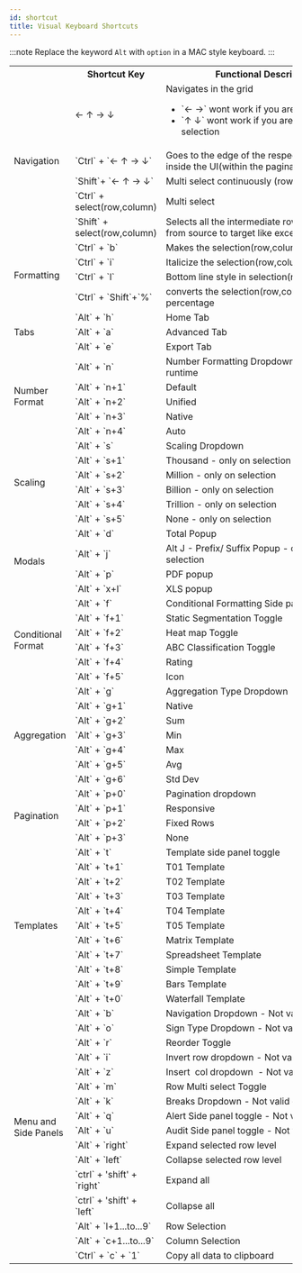 ```yaml
---
id: shortcut
title: Visual Keyboard Shortcuts
---
```



:::note
Replace the keyword `Alt` with `option` in a MAC style keyboard.
:::

<html>
    <table id="myTable">
        <tr>
            <th></th>
            <th>Shortcut Key</th>
            <th>Functional Description</th>
        </tr>
        <tr>
            <td rowspan="5"
                id="sub-topic">Navigation</td>
            <td>← ↑ → ↓
            </td>
            <td>Navigates in the grid
                <ul>
                    <li>`← →` wont work if you are in row selection</li>
                    <li>`↑ ↓` wont work if you are in column selection</li>
                </ul>
            </td>
        </tr>
        <tr>
            <td>`Ctrl` + `← ↑ → ↓`</td>
            <td>Goes to the edge of the respective direction inside the UI(within the pagination interval)</td>
        </tr>
        <tr>
            <td>`Shift`+ `← ↑ → ↓`</td>
            <td>Multi select continuously (row,column)</td>
        </tr>
        <tr>
            <td>`Ctrl` + select(row,column)</td>
            <td>Multi select</td>
        </tr>
        <tr>
            <td>`Shift` + select(row,column)</td>
            <td>Selects all the intermediate rows/columns from source to target like excel</td>
        </tr>
        <tr>
            <td rowspan="4"
                id="sub-topic">Formatting</td>
            <td>`Ctrl` + `b`</td>
            <td>Makes the selection(row,column,cell) bold.</td>
        </tr>
        <tr>
            <td>`Ctrl` + `i`</td>
            <td>Italicize the selection(row,column,cell)</td>
        </tr>
        <tr>
            <td>`Ctrl` + `l`</td>
            <td>Bottom line style in selection(row,column,cell)</td>
        </tr>
        <tr>
            <td>`Ctrl` + `Shift`+`%` </td>
            <td>converts the selection(row,column,cell) into percentage</td>
        </tr>
        <tr>
            <td rowspan="3"
                id="sub-topic">Tabs</td>
            <td>`Alt` + `h`</td>
            <td>Home Tab</td>
        </tr>
        <tr>
            <td>`Alt` + `a`</td>
            <td> Advanced Tab</td>
        </tr>
        <tr>
            <td>`Alt` + `e`</td>
            <td>Export Tab </td>
        </tr>
        <tr>
            <td rowspan="5"
                id="sub-topic">Number Format</td>
            <td>`Alt` + `n`</td>
            <td>Number Formatting Dropdown - Not valid on runtime</td>
        </tr>
        <tr>
            <td>`Alt` + `n+1`</td>
            <td>Default</td>
        </tr>
        <tr>
            <td>`Alt` + `n+2`</td>
            <td>Unified</td>
        </tr>
        <tr>
            <td>`Alt` + `n+3`</td>
            <td>Native</td>
        </tr>
        <tr>
            <td>`Alt` + `n+4`</td>
            <td>Auto</td>
        </tr>
        <tr>
            <td rowspan="6" id="sub-topic">Scaling</td>
            <td>`Alt` + `s`</td>
            <td>Scaling Dropdown</td>
        </tr>
        <tr>
            <td>`Alt` + `s+1`</td>
            <td>Thousand - only on selection</td>
        </tr>
        <tr>
            <td>`Alt` + `s+2`</td>
            <td>Million - only on selection</td>
        </tr>
        <tr>
            <td>`Alt` + `s+3`</td>
            <td>Billion - only on selection</td>
        </tr>
        <tr>
            <td>`Alt` + `s+4`</td>
            <td>Trillion - only on selection</td>
        </tr>
        <tr>
            <td>`Alt` + `s+5`</td>
            <td>None - only on selection</td>
        </tr>
        <tr>
            <td rowspan="4" id="sub-topic">Modals</td>
            <td>`Alt` + `d`</td>
            <td>Total Popup</td>
        </tr>
        <tr>
            <td>`Alt` + `j`</td>
            <td>Alt J - Prefix/ Suffix Popup - only on selection </td>
        </tr>
        <tr>
            <td>`Alt` + `p`</td>
            <td>PDF popup</td>
        </tr>
        <tr>
            <td>`Alt` + `x+l`</td>
            <td>XLS popup</td>
        </tr>
        <tr>
            <td rowspan="6" id="sub-topic">Conditional Format</td>
            <td>`Alt` + `f`</td>
            <td>Conditional Formatting Side panel Toggle</td>
        </tr>
        <tr>
            <td>`Alt` + `f+1`</td>
            <td>Static Segmentation Toggle</td>
        </tr>
        <tr>
            <td>`Alt` + `f+2`</td>
            <td>Heat map Toggle</td>
        </tr>
        <tr>
            <td>`Alt` + `f+3`</td>
            <td>ABC Classification Toggle</td>
        </tr>
        <tr>
            <td>`Alt` + `f+4`</td>
            <td>Rating</td>
        </tr>
        <tr>
            <td>`Alt` + `f+5`</td>
            <td>Icon</td>
        </tr>
        <tr>
            <td rowspan="7" id="sub-topic">Aggregation</td>
            <td>`Alt` + `g`</td>
            <td>Aggregation Type Dropdown</td>
        </tr>
        <tr>
            <td>`Alt` + `g+1`</td>
            <td>Native</td>
        </tr>
        <tr>
            <td>`Alt` + `g+2`</td>
            <td>Sum</td>
        </tr>
        <tr>
            <td>`Alt` + `g+3`</td>
            <td>Min</td>
        </tr>
        <tr>
            <td>`Alt` + `g+4`</td>
            <td>Max</td>
        </tr>
        <tr>
            <td>`Alt` + `g+5`</td>
            <td>Avg</td>
        </tr>
        <tr>
            <td>`Alt` + `g+6`</td>
            <td>Std Dev</td>
        </tr>
        <tr>
            <td rowspan="4" id="sub-topic">Pagination</td>
            <td>`Alt` + `p+0`</td>
            <td>Pagination dropdown </td>
        </tr>
        <tr>
            <td>`Alt` + `p+1`</td>
            <td>Responsive</td>
        </tr>
        <tr>
            <td>`Alt` + `p+2`</td>
            <td>Fixed Rows</td>
        </tr>
        <tr>
            <td>`Alt` + `p+3`</td>
            <td>None</td>
        </tr>
        <tr>
            <td rowspan="11" id="sub-topic">Templates</td>
            <td>`Alt` + `t`</td>
            <td> Template side panel toggle</td>
        </tr>
        <tr>
            <td>`Alt` + `t+1`</td>
            <td>T01 Template</td>
        </tr>
        <tr>
            <td>`Alt` + `t+2`</td>
            <td>T02 Template</td>
        </tr>
        <tr>
            <td>`Alt` + `t+3`</td>
            <td>T03 Template</td>
        </tr>
        <tr>
            <td>`Alt` + `t+4`</td>
            <td>T04 Template</td>
        </tr>
        <tr>
            <td>`Alt` + `t+5`</td>
            <td>T05 Template</td>
        </tr>
        <tr>
            <td>`Alt` + `t+6`</td>
            <td>Matrix Template </td>
        </tr>
        <tr>
            <td>`Alt` + `t+7`</td>
            <td>Spreadsheet Template</td>
        </tr>
        <tr>
            <td>`Alt` + `t+8`</td>
            <td>Simple Template</td>
        </tr>
        <tr>
            <td>`Alt` + `t+9`</td>
            <td>Bars Template</td>
        </tr>
        <tr>
            <td>`Alt` + `t+0`</td>
            <td>Waterfall Template</td>
        </tr>
        <tr>
            <td rowspan="15" id="sub-topic">Menu and Side Panels</td>
            <td>`Alt` + `b`</td>
            <td>Navigation Dropdown - Not valid on runtime</td>
        </tr>
        <tr>
            <td>`Alt` + `o`</td>
            <td>Sign Type Dropdown - Not valid on runtime</td>
        </tr>
        <tr>
            <td>`Alt` + `r`</td>
            <td> Reorder Toggle</td>
        </tr>
        <tr>
            <td>`Alt` + `i`</td>
            <td>Invert row dropdown - Not valid on runtime</td>
        </tr>
        <tr>
            <td>`Alt` + `z`</td>
            <td>Insert  col dropdown  - Not valid on runtime</td>
        </tr>
        <tr>
            <td>`Alt` + `m`</td>
            <td>Row Multi select Toggle</td>
        </tr>
        <tr>
            <td>`Alt` + `k`</td>
            <td>Breaks Dropdown - Not valid on runtime</td>
        </tr>
        <tr>
            <td>`Alt` + `q`</td>
            <td>Alert Side panel toggle - Not valid on runtime</td>
        </tr>
        <tr>
            <td>`Alt` + `u`</td>
            <td>Audit Side panel toggle - Not valid on runtime</td>
        </tr>
        <tr>
            <td>`Alt` + `right`</td>
            <td>Expand selected row level</td>
        </tr>
        <tr>
            <td>`Alt` + `left`</td>
            <td>Collapse selected row level</td>
        </tr>
        <tr>
            <td>`ctrl` + 'shift' + `right`</td>
            <td>Expand all</td>
        </tr>
        <tr>
            <td>`ctrl` + 'shift' + `left`</td>
            <td>Collapse all </td>
        </tr>
        <tr>
            <td>`Alt` + `l+1...to...9`</td>
            <td>Row Selection</td>
        </tr>
        <tr>
            <td>`Alt` + `c+1...to...9`</td>
            <td>Column Selection</td>
        </tr>
        <tr>
            <td></td>
            <td>`Ctrl` + `c` + `1`</td>
            <td>Copy all data to clipboard</td>
        </tr>
    </table>
</html>
